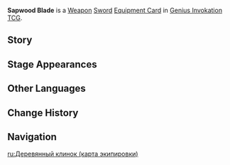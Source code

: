 {{About|the [[Genius Invokation TCG]] Equipment Card|the [[Sword]]|Sapwood Blade}}
{{Genius Invokation TCG Infobox
|title     = Sapwood Blade
|id        = 311507
|image     = Sapwood Blade Equipment Card.png
|type      = Equipment Card
|group     = Weapon;Sword
|effect    = '''The character deals +1 DMG.'''<br>'''When played:''' When the character to which this is attached next uses a Normal Attack during this Round: Create 2 Elemental Dice of this character's Elemental Type.
|unaligned = 3
|source1   = {{Sold By}}
}}
'''Sapwood Blade''' is a [[Weapon Card|Weapon]] [[Sword Card|Sword]] [[Equipment Card]] in [[Genius Invokation TCG]].

==Story==
{{Description|"...Even so, your stories and mine will leave their traces in the depths of the desert, like the footprints of the Forest Kind."<br>"So shall past friendships peacefully sleep, like an Aranara transformed into a seed."|title=Forest Sanctuary: Sapwood Blade}}

==Stage Appearances==
{{Genius Invokation TCG Stage Appearances}}

==Other Languages==
{{Other Languages|Transclude=Sapwood Blade;1#0}}

==Change History==
{{Change History|4.4}}

==Navigation==
{{Genius Invokation TCG Navbox|Equipment Card}}

[[ru:Деревянный клинок (карта экипировки)]]